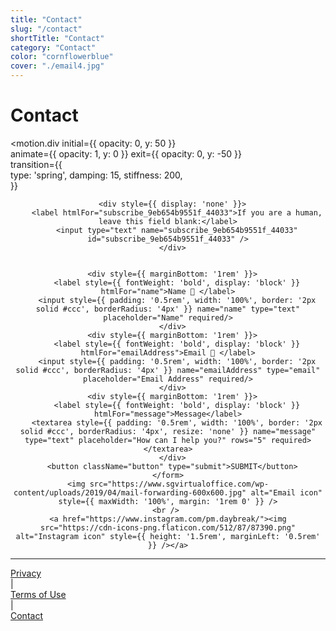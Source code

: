 ```yaml
---
title: "Contact"
slug: "/contact"
shortTitle: "Contact"
category: "Contact"
color: "cornflowerblue"
cover: "./email4.jpg"
---
```


# Contact

<motion.div
  initial={{ opacity: 0, y: 50 }}      
  animate={{ opacity: 1, y: 0 }}
  exit={{ opacity: 0, y: -50 }}  
  transition={{              
    type: 'spring',
    damping: 15,
    stiffness: 200,            
  }}
>
<div style={{ 
  margin: '0 auto', 
  maxWidth: '800px', 
  padding: '2rem', 
  fontFamily: 'Calibri', 
  backgroundColor: '#F8F8F8',
  borderRadius: '10px',
  boxShadow: '0px 2px 10px rgba(0, 0, 0, 0.1)' 
}}>
  <center>
<form action="https://formkeep.com/f/9eb654b9551f" acceptCharset="UTF-8" encType="multipart/form-data" method="POST">      
      <input type="hidden" id="_next" value="https://pmdaybreak.com/"/>  
      <input type="hidden" id="_subject" value="New Email!"/>
      
      <div style={{ display: 'none' }}>
        <label htmlFor="subscribe_9eb654b9551f_44033">If you are a human, leave this field blank:</label>
        <input type="text" name="subscribe_9eb654b9551f_44033" id="subscribe_9eb654b9551f_44033" />
      </div>

      
      <div style={{ marginBottom: '1rem' }}>
        <label style={{ fontWeight: 'bold', display: 'block' }} htmlFor="name">Name 🤖 </label>
        <input style={{ padding: '0.5rem', width: '100%', border: '2px solid #ccc', borderRadius: '4px' }} name="name" type="text" placeholder="Name" required/>
      </div>
      <div style={{ marginBottom: '1rem' }}>
        <label style={{ fontWeight: 'bold', display: 'block' }} htmlFor="emailAddress">Email 📧 </label>
        <input style={{ padding: '0.5rem', width: '100%', border: '2px solid #ccc', borderRadius: '4px' }} name="emailAddress" type="email" placeholder="Email Address" required/>
      </div>
      <div style={{ marginBottom: '1rem' }}>
        <label style={{ fontWeight: 'bold', display: 'block' }} htmlFor="message">Message</label>
        <textarea style={{ padding: '0.5rem', width: '100%', border: '2px solid #ccc', borderRadius: '4px', resize: 'none' }} name="message" type="text" placeholder="How can I help you?" rows="5" required></textarea>
      </div>
      <button className="button" type="submit">SUBMIT</button>
    </form>
    <img src="https://www.sgvirtualoffice.com/wp-content/uploads/2019/04/mail-forwarding-600x600.jpg" alt="Email icon" style={{ maxWidth: '100%', margin: '1rem 0' }} />
    <br /> 
    <a href="https://www.instagram.com/pm.daybreak/"><img src="https://cdn-icons-png.flaticon.com/512/87/87390.png" alt="Instagram icon" style={{ height: '1.5rem', marginLeft: '0.5rem' }} /></a>
  </center>
</div>
</motion.div>

_______________________________________________________________________________________________________________________

<div style={{ display: 'flex', alignItems: 'center', justifyContent: 'center', marginTop: '20px' }}>
    <div style={{ textAlign: 'right' }}>
        <a href="../privacy#privacy-policy" style={{ color: 'black' }}>Privacy</a>
    </div>
    <span style={{ margin: '0 10px', color: 'black' }}>|</span>
    <div style={{ textAlign: 'left' }}>
        <a href="../privacy#termsofuse-policy" style={{ color: 'black' }}>Terms of Use</a>
    </div>
        <span style={{ margin: '0 10px', color: 'black' }}>|</span>
    <div style={{ textAlign: 'left' }}>
        <a href="./" style={{ color: 'black' }}>Contact</a>
    </div>
</div>
